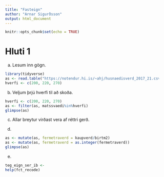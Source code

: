 ```yaml
---
title: "Fasteign"
author: "Arnar Sigurðsson"
output: html_document
---
```

```r
knitr::opts_chunk$set(echo = TRUE)
```

# Hluti 1
a)
Lesum inn gögn.

```r
library(tidyverse)
as <- read.table("https://notendur.hi.is/~ahj/husnaedisverd_2017_21.csv", sep = ";", header = T, encoding = "UTF-8")
hverfi <- c(200, 220, 270)
```

b)
Veljum þrjú hverfi til að skoða.

```r
hverfi <- c(200, 220, 270)
as <- filter(as, matssvaedi%in%hverfi)
glimpse(as)
```
c)
Allar breytur virðast vera af réttri gerð.

d)
```r
as <- mutate(as, fermetraverd = kaupverd/birtm2)
as <- mutate(as, fermetraverd = as.integer(fermetraverd))
glimpse(as)
```

e)
```r
teg_eign_ser_ib <-
help(fct_recode)
```



